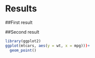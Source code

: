 # Results

##First result


##Second result


```r
library(ggplot2)
ggplot(mtcars, aes(y = wt, x = mpg)))+
  geom_point()
```


